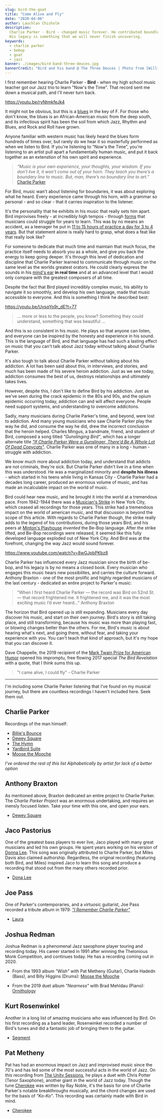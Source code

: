 ```yaml
---
slug: bird-the-goat
title: "Come Alive and Fly"
date: "2020-04-06"
author: Lauchlan Chisholm
description:
  Charlie Parker - Bird - changed music forever. He contributed boundlessly to the bebop language, and Jazz as a whole.
  His legacy is something that we will never finish uncovering.
keywords:
  - charlie parker
  - bebop
  - goat
  - jazz
banner: ./images/bird-band-three-deuces.jpg
bannerCredit: "Bird and his band @ The Three Deuces | Photo from [William P. Gottlieb Collection](https://www.loc.gov/item/gottlieb.06851/)"
---
```


I first remember hearing Charlie Parker - **Bird** - when my high school music teacher got our Jazz trio to learn "Now's the Time". That record sent me down a musical path, and I'll never turn back.

https://youtu.be/ryNtmkfeJk4

It might not be obvious, but this is a [blues](https://en.wikipedia.org/wiki/Blues) in the key of F. For those who don't know, the blues is an African-American music from the deep south, and its infectious spirit has been the soil from which Jazz, Rhythm and Blues, and Rock and Roll have grown.

Anyone familiar with western music has likely heard the blues form hundreds of times over, but rarely do we hear it so masterfully performed as when we listen to Bird. If you're listening to "Now's the Time", you're listening to an artist pull apart a fundamentally human music, and put it back together as an extenstion of his own spirit and experience.

> _“Music is your own experience, your thoughts, your wisdom. If you don’t live it, it won’t come out of your horn. They teach you there’s a boundary line to music. But, man, there’s no boundary line to art.”_ [Charlie Parker](https://www.goodreads.com/author/quotes/265264.Charlie_Parker)

For Bird, music wan't about listening for boundaries, it was about exploring what he heard. Every experience came through his horn, with a grammar so personal - and so clear - that it carries inspiration to the listener.

It's the personality that he exhibits in his music that really sets him apart. Bird improvises freely - at incredibly high tempos - through [forms](https://en.wikipedia.org/wiki/Musical_form) that musicians could struggle for years to learn. This was by no means an accident, as a teenager he put in [11 to 15 hours of practice a day for 3 to 4 years](https://bobreynoldsmusic.com/paul-desmond-charlie-parker/). But that statement alone is really hard to grasp, what does a feat like that really look like?

For someone to dedicate that much time and maintain that much focus, the practice itself needs to absorb you as a whole, and give you back the energy to keep going deeper. It's through this level of dedication and discipline that Charlie Parker learned to communicate through music on the same level as the worlds greatest orators. He could clearly express the sounds in his [mind's ear](https://en.wikipedia.org/wiki/Auditory_imagery) **in real time** and at an advanced level that I would only compare with the greatest composers of all time.

Despite the fact that Bird played incredibly complex music, his ability to navigate it so smoothly, and develop his own language, made that music accessible to everyone. And this is something I think he described best:

https://youtu.be/UvsqYo9r_dE?t=77

> ... more or less to the people, you know? Something they could understand, something that was beautiful ...

And this is so consistent in his music. He plays so that anyone can listen, and everyone can be inspired by the honesty and experience in his sound. This is the language of Bird, and that language has had such a lasting effect on music that you can't talk about Jazz today without talking about Charlie Parker.

It's also tough to talk about Charlie Parker without talking about his addiction. A lot has been said about this, in interviews, and stories, and much has been made of his severe heroin addiction. Just as we see today, addiction consumes the best of us, destroys relationships and ultimately takes lives.

However, despite this, I don't like to define Bird by his addiction. Just as we've seen during the crack epidemic in the 80s and 90s, and the opium epidemic occurring today, addiction can and will affect everyone. People need support systems, and understanding to overcome addicitons.

Sadly, many musicians during Charlie Parker's time, and beyond, were lost to addiction. And many young musicians who saw Charlie Parker play the way he did, and consume the way he did, drew the incorrect conclusion that the heroin helped. Charles Mingus, a bandmate, friend, and student of Bird, composed a song titled _"Gunslinging Bird"_, which has a longer alternate title [_"If Charlie Parker Were a Gunslinger, There'd Be A Whole Lot Of Dead Copycats"_](https://youtu.be/Hbyc-_iF020). Charlie Parker was one of many in a long - human - struggle with addiction.

We know much more about addiction today, and understand that addicts are not criminals, they're sick. But Charlie Parker didn't live in a time when this was understood. He was a marginalized minority and **despite his illness** - which started in his teens while living in Kansas City - Charlie Parker had a decades long career, produced an enormous volume of music, and has made an incalculable impact on the world of music. 

Bird could hear new music, and he brought it into the world at a tremendous pace. From 1942-1944 there was a [Musician's Strike](https://en.wikipedia.org/wiki/1942%E2%80%9344_musicians%27_strike) in New York City, which ceased all recordings for those years. This strike had a tremendous impact on the world of american music, and that discussion is beyond the scope of this article. With regards to Charlie Parker though, the strike really adds to the legend of his contributions, during those years Bird, and his peers at [Minton's Playhouse](https://en.wikipedia.org/wiki/Minton%27s_Playhouse#Bird_and_Dizzy) _invented_ the Be-Bop language. After the strike lifted, and Be-Bop recordings were released, it seemed like this fully developed language exploded out of New York City. And Bird was at the forefront, changing the way Jazz would sound forever.

https://www.youtube.com/watch?v=8wGJpbPKbz8

Charlie Parker has influenced every Jazz musician since the birth of be-bop, and his legacy is by no means a closed book. Every musician who engages this music hears new possibilites, and carries the culture forward. Anthony Braxton - one of the most prolific and highly regarded musicians of the last century - dedicated an entire project to Parker's music:

> "When I first heard Charlie Parker — the record was Bird on 52nd St. — that record frightened me. It frightened me, and it was the most exciting music I’d ever heard…" Anthony Braxton

The horizon that Bird opened up is still expanding. Musicians every day discover his music, and start on their own journey. Bird's story is still taking place, and still transforming, because his music was more than playing fast, or blowing changes better than the others. For me, Bird's music is about hearing what's next, and going there, without fear, and taking your experience with you. You can't teach that kind of approach, but it's my hope that you can discover it.

Dave Chappelle, the 2019 recipient of the [Mark Twain Prize for American Humor](https://en.wikipedia.org/wiki/Mark_Twain_Prize_for_American_Humor) opened his impromptu, free flowing 2017 special _The Bird Revelation_ with a quote, that I think sums this up.

> "I came alive, I could fly" - Charlie Parker

---

I'm including some Charlie Parker listening that I've found on my musical journey, but there are countless recordings I haven't included here. Seek them out.

## Charlie Parker 
Recordings of the man himself:

 - [Billie's Bounce](https://youtu.be/S4mRaEzwTYo)
 - [Dewey Square](https://www.youtube.com/watch?v=tFzSu7J7YA0)
 - [The Hymn](https://www.youtube.com/watch?v=x0pZztWt1O0)
 - [Yardbird Suite](https://youtu.be/HmroWIcCNUI)
 - [Moose the Mooche](https://www.youtube.com/watch?v=HOoZ6zo8HAQ)

_I've ordered the rest of this list Alphabetically by artist for lack of a better option_

## Anthony Braxton
As mentioned above, Braxton dedicated an entire project to Charlie Parker. The _Charlie Parker Project_ was an enormous undertaking, and requires an inensly focused listen. Take your time with this one, and open your ears.

- [Dewey Square](https://www.youtube.com/watch?v=TX6RunNYIxU)

## Jaco Pastorius
One of the greatest bass players to ever live, Jaco played with many great musicians and led his own groups. He spent years working on his version of [Donna Lee](https://en.wikipedia.org/wiki/Donna_Lee). This song was originally attributed to Charlie Parker, but Miles Davis also claimed authorship. Regardless, the original recording (featuring both Bird, and Miles) inspired Jaco to learn this song and produce a recording that stood out from the many others recorded prior.

- [Dona Lee](https://www.youtube.com/watch?v=zdqje73KQwg)

## Joe Pass
One of Parker's contemporaries, and a virtuosic guitarist, Joe Pass recorded a tribute album in 1979: [_"I Remember Charlie Parker"_](https://en.wikipedia.org/wiki/I_Remember_Charlie_Parker)

- [Laura](https://www.youtube.com/watch?v=tAcT2oxwcHU)

## Joshua Redman
Joshua Redman is a phenomenal Jazz saxophone player touring and recording today. His career started in 1991 after winning the Thelonious Monk Competition, and continues today. He has a recording coming out in 2020.

- From the 1993 album _"Wish"_ with Pat Metheny (Guitar), Charlie Hadedn (Bass), and Billy Higgins (Drums): [Moose the Mooche](https://youtu.be/8yQsObEcQUw)

- From the 2019 duet album _"Nearness"_ with Brad Mehldau (Piano): [Ornithology](https://youtu.be/o3Kl2nBNV0A)

## Kurt Rosenwinkel 
Another in a long list of amazing musicians who was influenced by Bird. On his first recording as a band leader, Rosenwinkel recorded a number of Bird's tunes and did a fantastic job of bringing them to the guitar.

- [Segment](https://www.youtube.com/watch?v=8ktqz4XgLq0)

## Pat Metheny
Pat has had an enormous impact on Jazz and improvised music since the 70's and has led some of the most successful acts in the world of Jazz. On this recording from [The Unity Sessions](https://en.wikipedia.org/wiki/The_Unity_Sessions), he plays a duet with Chris Potter (Tenor Saxophone), another giant in the world of Jazz today. Though the tune [Cherokee](https://en.wikipedia.org/wiki/Cherokee_(Ray_Noble_song)) was written by Ray Noble, it's the basis for one of Charlie Parker's notable breakthroughs musically, and the chord changes are used for the basis of _"Ko-Ko"_. This recording was certainly made with Bird in mind.

- [Cherokee](https://www.youtube.com/watch?v=x-Ei0jVdjWw)
